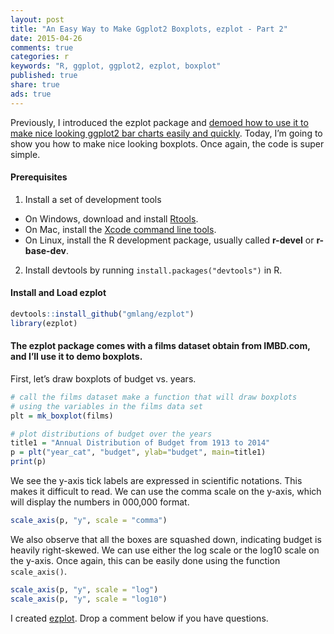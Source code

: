 ```yaml
---
layout: post
title: "An Easy Way to Make Ggplot2 Boxplots, ezplot - Part 2"
date: 2015-04-26 
comments: true
categories: r
keywords: "R, ggplot, ggplot2, ezplot, boxplot"
published: true
share: true
ads: true
---
```


Previously, I introduced the ezplot package and [demoed how to use it to make nice looking ggplot2 bar charts easily and quickly](http://masterr.org/r/an-easy-way-to-make-ggplot2-plots-ezplot-part1/).   Today, I'm going to show you how to make nice looking boxplots. Once again, the code is super simple.

#### Prerequisites
1. Install a set of development tools
* On Windows, download and install [Rtools](http://cran.r-project.org/bin/windows/Rtools/). 
* On Mac, install the [Xcode command line tools](https://developer.apple.com/downloads). 
* On Linux, install the R development package, usually called **r-devel** or **r-base-dev**.
2. Install devtools by running `install.packages("devtools")` in R.

#### Install and Load ezplot
```r
devtools::install_github("gmlang/ezplot")
library(ezplot)
```

#### The ezplot package comes with a films dataset obtain from IMBD.com, and I'll use it to demo boxplots. 

First, let's draw boxplots of budget vs. years. 
```r
# call the films dataset make a function that will draw boxplots 
# using the variables in the films data set
plt = mk_boxplot(films)

# plot distributions of budget over the years
title1 = "Annual Distribution of Budget from 1913 to 2014"
p = plt("year_cat", "budget", ylab="budget", main=title1)
print(p)
```

We see the y-axis tick labels are expressed in scientific notations. This makes it difficult to read. We can use the comma scale on the y-axis, which will display the numbers in 000,000 format.
```r
scale_axis(p, "y", scale = "comma")
```

We also observe that all the boxes are squashed down, indicating budget is heavily right-skewed. We can use either the log scale or the log10 scale on the y-axis. Once again, this can be easily done using the function `scale_axis()`.
```r
scale_axis(p, "y", scale = "log")
scale_axis(p, "y", scale = "log10")
```

I created [ezplot](https://github.com/gmlang/ezplot). Drop a comment below if you have questions.
